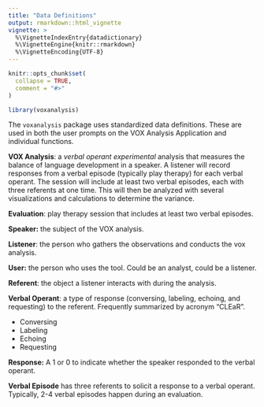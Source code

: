 ```yaml
---
title: "Data Definitions"
output: rmarkdown::html_vignette
vignette: >
  %\VignetteIndexEntry{datadictionary}
  %\VignetteEngine{knitr::rmarkdown}
  %\VignetteEncoding{UTF-8}
---
```


```r
knitr::opts_chunk$set(
  collapse = TRUE,
  comment = "#>"
)
```

```r
library(voxanalysis)
```

The `voxanalysis` package uses standardized data definitions. These are used in both the user prompts on the VOX Analysis Application and individual functions.

**VOX Analysis**: a *verbal operant experimental* analysis that measures the balance of language development in a speaker. A listener will record responses from a verbal episode (typically play therapy) for each verbal operant. The session will include at least two verbal episodes, each with three referents at one time. This will then be analyzed with several visualizations and calculations to determine the variance.

**Evaluation**: play therapy session that includes at least two verbal episodes.

**Speaker:** the subject of the VOX analysis.

**Listener**: the person who gathers the observations and conducts the vox analysis.

**User:** the person who uses the tool. Could be an analyst, could be a listener.

**Referent**: the object a listener interacts with during the analysis.

**Verbal Operant**: a type of response (conversing, labeling, echoing, and requesting) to the referent. Frequently summarized by acronym "CLEaR".

- Conversing
- Labeling
- Echoing
- Requesting

**Response:** A 1 or 0 to indicate whether the speaker responded to the verbal operant.

**Verbal Episode** has three referents to solicit a response to a verbal operant. Typically, 2-4 verbal episodes happen during an evaluation.
